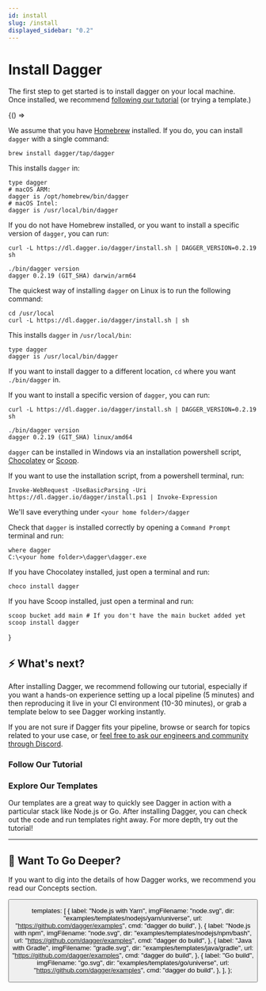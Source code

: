```yaml
---
id: install
slug: /install
displayed_sidebar: "0.2"
---
```


# Install Dagger

The first step to get started is to install dagger on your local machine.  
Once installed, we recommend [following our tutorial](/1200/local-dev) (or trying a template.)



<BrowserOnly>
{() =>
<Tabs defaultValue={
 window.navigator.userAgent.indexOf('Linux') != -1 ? 'linux':
 window.navigator.userAgent.indexOf('Win') != -1 ? 'windows':
 'macos'}
groupId="os"
values={[
{label: 'macOS', value: 'macos'}, {label: 'Linux', value: 'linux'}, {label: 'Windows', value: 'windows'},
]}>

<TabItem value="macos">

We assume that you have [Homebrew](https://brew.sh/) installed.
If you do, you can install `dagger` with a single command:

```shell
brew install dagger/tap/dagger
```

This installs `dagger` in:

```shell
type dagger
# macOS ARM:
dagger is /opt/homebrew/bin/dagger
# macOS Intel:
dagger is /usr/local/bin/dagger
```

If you do not have Homebrew installed, or you want to install a specific version of `dagger`, you can run:

```shell
curl -L https://dl.dagger.io/dagger/install.sh | DAGGER_VERSION=0.2.19 sh

./bin/dagger version
dagger 0.2.19 (GIT_SHA) darwin/arm64
```

</TabItem>

<TabItem value="linux">

The quickest way of installing `dagger` on Linux is to run the following command:

```shell
cd /usr/local
curl -L https://dl.dagger.io/dagger/install.sh | sh
```

This installs `dagger` in `/usr/local/bin`:

```shell
type dagger
dagger is /usr/local/bin/dagger
```

If you want to install dagger to a different location, `cd` where you want `./bin/dagger` in.

If you want to install a specific version of `dagger`, you can run:

```shell
curl -L https://dl.dagger.io/dagger/install.sh | DAGGER_VERSION=0.2.19 sh

./bin/dagger version
dagger 0.2.19 (GIT_SHA) linux/amd64
```

</TabItem>

<TabItem value="windows">

`dagger` can be installed in Windows via an installation powershell script, [Chocolatey](https://community.chocolatey.org/packages/dagger) or [Scoop](https://scoop.sh/#/apps?q=dagger).

If you want to use the installation script, from a powershell terminal, run:

```shell
Invoke-WebRequest -UseBasicParsing -Uri https://dl.dagger.io/dagger/install.ps1 | Invoke-Expression
```

We'll save everything under `<your home folder>/dagger`

Check that `dagger` is installed correctly by opening a `Command Prompt` terminal and run:

```shell
where dagger
C:\<your home folder>\dagger\dagger.exe
```

If you have Chocolatey installed, just open a terminal and run:

```shell
choco install dagger
```

If you have Scoop installed, just open a terminal and run:

```shell
scoop bucket add main # If you don't have the main bucket added yet
scoop install dagger
```

</TabItem>

</Tabs>
}

</BrowserOnly>

## ⚡ What's next?

After installing Dagger, we recommend following our tutorial, especially if you want a hands-on experience setting up a local pipeline (5 minutes) and then reproducing it live in your CI environment (10-30 minutes), or grab a template below to see Dagger working instantly.

If you are not sure if Dagger fits your pipeline, browse or search for topics related to your use case, or [feel free to ask our engineers and community through Discord](https://discord.gg/ufnyBtc8uY).

### Follow Our Tutorial

<TutorialCard
  img="/img/dagger-planning_astronaute.webp"
  title="Tutorial: Make your own to-do app"
  description="In this quick tutorial you'll learn how to build, test and deploy your pipeline locally and then integrate it in your own CI environment."
  buttonLabel="Let's build!"
  url="1200/local-dev"
/>

### Explore Our Templates

Our templates are a great way to quickly see Dagger in action with a particular stack like Node.js or Go. After installing Dagger, you can check out the code and run templates right away. For more depth, try out the tutorial!

<Templates templates={data.templates} />

---

## 📖 Want To Go Deeper?

If you want to dig into the details of how Dagger works, we recommend you read our Concepts section.

<Button label="How It Works" docPath="f44rm/how-it-works" />

  templates: [
    {
      label: "Node.js with Yarn",
      imgFilename: "node.svg",
      dir: "examples/templates/nodejs/yarn/universe",
      url: "https://github.com/dagger/examples",
      cmd: "dagger do build",
    },
    {
      label: "Node.js with npm",
      imgFilename: "node.svg",
      dir: "examples/templates/nodejs/npm/bash",
      url: "https://github.com/dagger/examples",
      cmd: "dagger do build",
    },
    {
      label: "Java with Gradle",
      imgFilename: "gradle.svg",
      dir: "examples/templates/java/gradle",
      url: "https://github.com/dagger/examples",
      cmd: "dagger do build",
    },
    {
      label: "Go build",
      imgFilename: "go.svg",
      dir: "examples/templates/go/universe",
      url: "https://github.com/dagger/examples",
      cmd: "dagger do build",
    },
  ],
};
